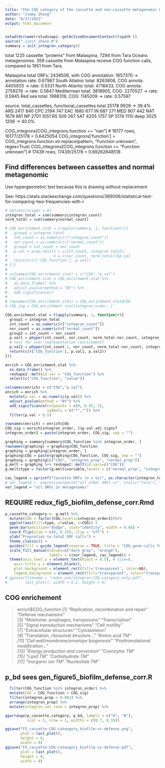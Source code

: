 ```yaml
---
title: "the COG category of the cassette and non-cassette metagenomic ORFs"
author: "Jimmy Zhong"
date: "8/17/2022"
output: html_document
---
```


```r
setwd(dirname(rstudioapi::getActiveDocumentContext()$path ))
source("./init_share.R")
summary = init_integron_category()
```

total 1225 cassette "proteins" from Malaspina, 7294 from Tara Oceans metagenomes.
359 cassette from Malaspina receive COG function calls, compared to 1951 from Tara.

Malaspina total ORFs: 2438506, with COG annotation: 1657370 -> annotation rate: 0.67967
South Atlatnic total: 8263808, COG annota: 4405933 -> rate: 0.5331
North Atlantic total: 4718433, COG annota: 2759276 -> rate: 0.5847
Mediterrean total: 3818905, COG: 2270527 -> rate: 0.5945
Red sea total: 1988319, COG: 1145209 -> rate: 0.57597

source, total_cassettes, functional_cassettes
total            25178   9929 -> 39.4%
ARS               2417   840
CPC               2194   747
EAC               1680   677
IN                 687   271
MED                907   442
NAT               1679   861
NP                2701   1051
RS                 509   267
SAT               4205   1757
SP                5174   1110
deep              3025   1206 -> 40.0%

COG_integrons[COG_integrons.function == "nan"] # 16177 rows, 16177/25178 = 0.6425054
COG_integrons['function'] = COG_integrons.function.str.replace(pattern, "Function unknown", regex=True)
COG_integrons[COG_integrons.function == "Function unknown"] # 17439 rows, 17439/25178 = 0.69262848518

## Find differences between cassettes and normal metagenomic

Use hypergeometric test because this is drawing without replacement

See:
https://stats.stackexchange.com/questions/369006/statistical-test-for-comparing-two-frequencies-with-r

```r
# options(scipen = 0)
integron_total = sum(summary$integron_count)
norm_total = sum(summary$normal_count)

# COG_enrichment.stat = t(apply(summary, 1, function(r){
#   group1 = integron_total
#   int_count = as.numeric(r["integron_count"])
#   nor_count = as.numeric(r["normal_count"])
#   group2 = int_count + nor_count
#   p.val = prop.test(x = c(int_count, integron_total), 
#                     n = c(nor_count, norm_total))$p.val
#   return(c(r['COG_function'], p.val))
# }))
# 
# colnames(COG_enrichment.stat) = c("COG","p.val")
# COG_enrichment.stat = COG_enrichment.stat %>%
#   as.data.frame() %>%
#   adjust_pvalue(method = "BY") %>%
#   add_significance()
# 
# rownames(COG_enrichment.stat) = COG_enrichment.stat$COG
# COG_sig = COG_enrichment.stat[integron_order, ]

COG_enrichment.stat = t(apply(summary, 1, function(r){
  group1 = integron_total
  int_count = as.numeric(r["integron_count"])
  nor_count = as.numeric(r["normal_count"])
  group2 = int_count + nor_count
  p.val1 = phyper(int_count, nor_count, norm_total-nor_count, integron_total, lower.tail= FALSE)
  # test for over-representation (enrichment)
  p.val2 = phyper(int_count-1, nor_count, norm_total-nor_count, integron_total, lower.tail= TRUE)
  return(c(r['COG_function'], p.val1, p.val2))
}))

enrich = COG_enrichment.stat %>%
  as.data.frame() %>%
  reshape2::melt(id.var = "COG_function") %>%
  select(c("COG_function", "value"))

colnames(enrich) = c("COG","p.val")
enrich = enrich %>%
  mutate(p.val = as.numeric(p.val)) %>%
  adjust_pvalue(method = "BY") %>%
  add_significance(cutpoints = c(0, 0.05, 1),
                   symbols = c("*","")) %>%
  filter(p.val < 0.5)

rownames(enrich) = enrich$COG
COG_sig = enrich[integron_order, ]$p.val.adj.signif
integron_order2 = paste(integron_order, COG_sig, sep = "")
```

```r
graphing = summary[summary$COG_function %in% integron_order, ]
rownames(graphing) = graphing$COG_function
graphing = graphing[integron_order, ]
graphing$COG = paste(graphing$COG_function, COG_sig, sep = "")
graphing = graphing[c("COG", "integron_prop", "normal_prop")]
g.melt = graphing %>% reshape2::melt(id.vars=c("COG"))
g.melt$type = factor(g.melt$variable,levels = c("normal_prop", "integron_prop"))

cas_legend = sprintf("Cassette ORFs (n = %s)", as.character(integron_total))
# nor_legend <- expression(paste("all other ORFs in", italic("Tara"), " Oceans"))
nor_legend = "all ORFs in metagenomes"
```


## REQUIRE redux_fig5_biofilm_defense_corr.Rmd
```r
p_cassette_category <- g.melt %>% 
  mutate(COG = factor(COG,levels=integron_order2))%>%
  ggplot(aes(fill=type, y=value, x=COG)) +
  geom_bar(position="dodge", stat="identity", width = 0.66) + 
  coord_flip(ylim = c(0, 0.15), clip = "off") +
  ylab("Proprotion to total ORF calls") + 
  theme_classic() +
  guides(fill = guide_legend(reverse = TRUE, title = "COG gene-calls for:")) +
  scale_fill_manual(values=c("dark gray", "orange"), 
                    labels = c(nor_legend, cas_legend)) +
  theme(axis.text.y = element_text(hjust = 0.5), # size=6, 
    axis.title.y = element_blank(),
    plot.background = element_rect(fill='transparent', color=NA),
    legend.background = element_rect(fill="transparent", color="transparent")) 
# ggsave(filename = "redux_out/integron-COG-category-only.pdf",
#        last_plot(), width = 5.2, height = 6)
```

## COG enrichement
> enrich$COG_function
 [1] "Replication, recombination and repair"  "Defense mechanisms"                    
 [3] "Mobilome: prophages, transposons"       "Transcription"                         
 [5] "Signal transduction mechanisms"         "Cell motility"                         
 [7] "Extracellular structures"               "Cytoskeleton"                          
 [9] "Translation, ribosomal structure..."    "Amino acid TM*"                        
[11] "Cell wall/membrane/envelope biogenesis" "Posttranslational modification..."     
[13] "Energy production and conversion"       "Coenzyme TM"                          
[15] "Lipid TM"                              "Carbohydrate TM"                      
[17] "Inorganic ion TM*"                      "Nucleotide TM"

## p_bd sees gen_figure5_biofilm_defense_corr.R
```r

  filter(COG_function %in% integron_order) %>%
  mutate(COG = COG_function + COG_sig)
  filter(integron_prop > 0.001) %>%
  arrange(integron_prop) %>%
  mutate(integron_val_rank = integron_prop) %>%

ggarrange(p_cassette_category, p_bd, labels = c("A", "B"), 
          ncol = 2, nrow = 1, widths = c(0.7, 0.35))

ggsave("F5_cassette-COG-cateogory_biofilm-vs-defense.png", 
       plot = last_plot(),
       height = 8,
       width = 8)
ggsave("F5_cassette-COG-cateogory_biofilm-vs-defense.pdf", 
       plot = last_plot(),
       height = 8,
       width = 8)
```
